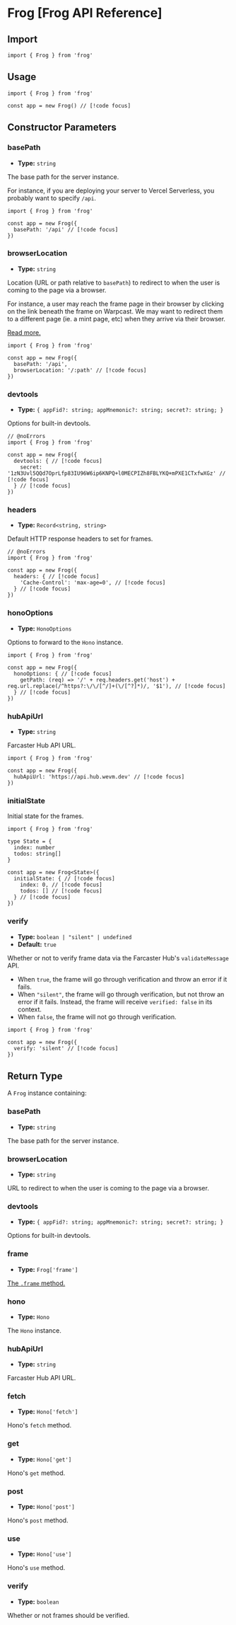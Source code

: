 # Frog [Frog API Reference]

## Import

```tsx twoslash
import { Frog } from 'frog'
```

## Usage

```tsx twoslash
import { Frog } from 'frog'

const app = new Frog() // [!code focus]
```

## Constructor Parameters

### basePath 

- **Type:** `string`

The base path for the server instance.

For instance, if you are deploying your server to Vercel Serverless, you probably want to specify `/api`.

```tsx twoslash
import { Frog } from 'frog'

const app = new Frog({
  basePath: '/api' // [!code focus]
})
```

### browserLocation

- **Type:** `string`

Location (URL or path relative to `basePath`) to redirect to when the user
is coming to the page via a browser.

For instance, a user may reach the frame page in their
browser by clicking on the link beneath the frame on Warpcast.
We may want to redirect them to a different page (ie. a mint page, etc)
when they arrive via their browser.

[Read more.](/concepts/browser-redirects)

```tsx twoslash
import { Frog } from 'frog'

const app = new Frog({
  basePath: '/api',
  browserLocation: '/:path' // [!code focus]
})
```

### devtools

- **Type:** `{ appFid?: string; appMnemonic?: string; secret?: string; }`

Options for built-in devtools.

```tsx twoslash
// @noErrors
import { Frog } from 'frog'

const app = new Frog({
  devtools: { // [!code focus]
    secret: '1zN3Uvl5QQd7OprLfp83IU96W6ip6KNPQ+l0MECPIZh8FBLYKQ+mPXE1CTxfwXGz' // [!code focus]
  } // [!code focus]
})
```

### headers

- **Type:** `Record<string, string>`

Default HTTP response headers to set for frames.

```tsx twoslash
// @noErrors
import { Frog } from 'frog'

const app = new Frog({
  headers: { // [!code focus]
    'Cache-Control': 'max-age=0', // [!code focus]
  } // [!code focus]
})
```

### honoOptions

- **Type:** `HonoOptions`

Options to forward to the `Hono` instance.

```tsx twoslash
import { Frog } from 'frog'

const app = new Frog({
  honoOptions: { // [!code focus]
    getPath: (req) => '/' + req.headers.get('host') + req.url.replace(/^https?:\/\/[^/]+(\/[^?]*)/, '$1'), // [!code focus]
  } // [!code focus]
})
```

### hubApiUrl

- **Type:** `string`

Farcaster Hub API URL.

```tsx twoslash
import { Frog } from 'frog'

const app = new Frog({
  hubApiUrl: 'https://api.hub.wevm.dev' // [!code focus]
})
```

### initialState 

Initial state for the frames.

```tsx twoslash
import { Frog } from 'frog'

type State = {
  index: number
  todos: string[]
}

const app = new Frog<State>({
  initialState: { // [!code focus]
    index: 0, // [!code focus]
    todos: [] // [!code focus]
  } // [!code focus]
})
```

### verify

- **Type:** `boolean | "silent" | undefined`
- **Default:** `true`

Whether or not to verify frame data via the Farcaster Hub's `validateMessage` API.

- When `true`, the frame will go through verification and throw an error if it fails.
- When `"silent"`, the frame will go through verification, but not throw an error if it fails. Instead, the frame will receive `verified: false` in its context.
- When `false`, the frame will not go through verification.

```tsx twoslash
import { Frog } from 'frog'

const app = new Frog({
  verify: 'silent' // [!code focus]
})
```

## Return Type

A `Frog` instance containing:

### basePath

- **Type:** `string`

The base path for the server instance.

### browserLocation

- **Type:** `string`

URL to redirect to when the user is coming to the page via a browser.

### devtools

- **Type:** `{ appFid?: string; appMnemonic?: string; secret?: string; }`

Options for built-in devtools.

### frame

- **Type:** `Frog['frame']`

[The `.frame` method.](/reference/frog-frame)

### hono

- **Type:** `Hono`

The `Hono` instance.

### hubApiUrl

- **Type:** `string`

Farcaster Hub API URL.

### fetch

- **Type:** `Hono['fetch']`

Hono's `fetch` method.

### get

- **Type:** `Hono['get']`

Hono's `get` method.

### post

- **Type:** `Hono['post']`

Hono's `post` method.

### use

- **Type:** `Hono['use']`

Hono's `use` method.

### verify

- **Type:** `boolean`

Whether or not frames should be verified.